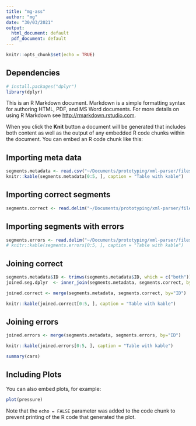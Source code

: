 ```yaml
---
title: "mg-ass"
author: "mg"
date: "30/03/2021"
output:
  html_document: default
  pdf_document: default
---
```


```r
knitr::opts_chunk$set(echo = TRUE)
```

## Dependencies

```r
# install.packages("dplyr")
library(dplyr)
```

This is an R Markdown document. Markdown is a simple formatting syntax for authoring HTML, PDF, and MS Word documents. For more details on using R Markdown see <http://rmarkdown.rstudio.com>.

When you click the **Knit** button a document will be generated that includes both content as well as the output of any embedded R code chunks within the document. You can embed an R code chunk like this:

## Importing meta data

```r
segments.metadata <- read.csv("~/Documents/prototyping/xml-parser/files/GLC_meta.csv", header=TRUE)
knitr::kable(segments.metadata[0:5, ], caption = "Table with kable")
```

## Importing correct segments

```r
segments.correct <- read.delim("~/Documents/prototyping/xml-parser/files/segments-correct.tsv", header=TRUE)
```

## Importing segments with errors

```r
segments.errors <- read.delim("~/Documents/prototyping/xml-parser/files/segments-errors.tsv", header=TRUE)
# knitr::kable(segments.errors[0:5, ], caption = "Table with kable")
```

## Joining correct

```r
segments.metadata$ID <- trimws(segments.metadata$ID, which = c("both"))
joined.seg.dplyr  <- inner_join(segments.metadata, segments.correct, by = "ID")

joined.correct <- merge(segments.metadata, segments.correct, by="ID")

knitr::kable(joined.correct[0:5, ], caption = "Table with kable")
```

## Joining errors

```r
joined.errors <- merge(segments.metadata, segments.errors, by="ID")

knitr::kable(joined.errors[0:5, ], caption = "Table with kable")
```


```r
summary(cars)
```

## Including Plots

You can also embed plots, for example:

```r
plot(pressure)
```

Note that the `echo = FALSE` parameter was added to the code chunk to prevent printing of the R code that generated the plot.
